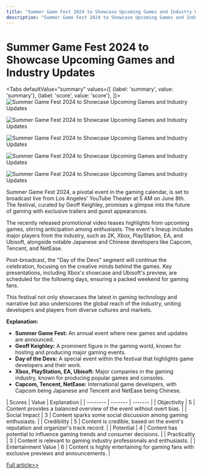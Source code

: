```yaml
---
title: "Summer Game Fest 2024 to Showcase Upcoming Games and Industry Updates"
description: "Summer Game Fest 2024 to Showcase Upcoming Games and Industry Updates"
---
```



# Summer Game Fest 2024 to Showcase Upcoming Games and Industry Updates


<Tabs
	defaultValue="summary"
	values={[
	{label: 'summary', value: 'summary'},
	{label: 'score', value: 'score'},
]}>
<TabItem value="summary">
<img
  src="https://pub-0a8ecc5052d0464f962a5358e503f73e.r2.dev/2024/06/Vid-EOx-1717382887-0.jpg"
  alt="Summer Game Fest 2024 to Showcase Upcoming Games and Industry Updates"
/>

<img
  src="https://pub-0a8ecc5052d0464f962a5358e503f73e.r2.dev/2024/06/Vid-BLg-1717382887-1.jpg"
  alt="Summer Game Fest 2024 to Showcase Upcoming Games and Industry Updates"
/>

<img
  src="https://pub-0a8ecc5052d0464f962a5358e503f73e.r2.dev/2024/06/Vid-677-1717382887-2.jpg"
  alt="Summer Game Fest 2024 to Showcase Upcoming Games and Industry Updates"
/>

<img
  src="https://pub-0a8ecc5052d0464f962a5358e503f73e.r2.dev/2024/06/Vid-z4k-1717382887-3.jpg"
  alt="Summer Game Fest 2024 to Showcase Upcoming Games and Industry Updates"
/>

<img
  src="https://pub-0a8ecc5052d0464f962a5358e503f73e.r2.dev/2024/06/Vid-vgm-1717382887-4.jpg"
  alt="Summer Game Fest 2024 to Showcase Upcoming Games and Industry Updates"
/>



Summer Game Fest 2024, a pivotal event in the gaming calendar, is set to broadcast live from Los Angeles' YouTube Theater at 5 AM on June 8th. The festival, curated by Geoff Keighley, promises a glimpse into the future of gaming with exclusive trailers and guest appearances.

The recently released promotional video teases highlights from upcoming games, stirring anticipation among enthusiasts. The event's lineup includes major players from the industry, such as 2K, Xbox, PlayStation, EA, and Ubisoft, alongside notable Japanese and Chinese developers like Capcom, Tencent, and NetEase.

Post-broadcast, the "Day of the Devs" segment will continue the celebration, focusing on the creative minds behind the games. Key presentations, including Xbox's showcase and Ubisoft's preview, are scheduled for the following days, ensuring a packed weekend for gaming fans.

This festival not only showcases the latest in gaming technology and narrative but also underscores the global reach of the industry, uniting developers and players from diverse cultures and markets.

**Explanation:**
- **Summer Game Fest:** An annual event where new games and updates are announced.
- **Geoff Keighley:** A prominent figure in the gaming world, known for hosting and producing major gaming events.
- **Day of the Devs:** A special event within the festival that highlights game developers and their work.
- **Xbox, PlayStation, EA, Ubisoft:** Major companies in the gaming industry, known for producing popular games and consoles.
- **Capcom, Tencent, NetEase:** International game developers, with Capcom being Japanese and Tencent and NetEase being Chinese.
</TabItem>
<TabItem value="score">
	| Scores     | Value   | Explanation |
	| -------- | ------- | ------- |
	| Objectivity  | 5    | Content provides a balanced overview of the event without overt bias.    |
	| Social Impact | 3     | Content sparks some social discussion among gaming enthusiasts.    |
	| Credibility    | 5    | Content is credible, based on the event's reputation and organizer's track record.    |
	| Potential    | 4    | Content has potential to influence gaming trends and consumer decisions.    |
	| Practicality    | 3    | Content is relevant to gaming industry professionals and enthusiasts.    |
	| Entertainment Value    | 6    | Content is highly entertaining for gaming fans with exclusive previews and announcements.    |
</TabItem>
</Tabs>

[Full article>>](https://www.cnbeta.com.tw/articles/game/1433317.htm)
